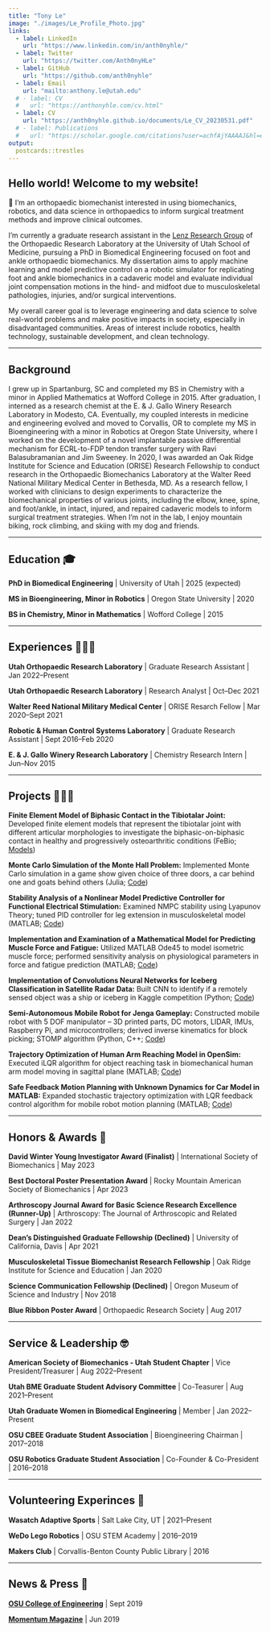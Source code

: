 ```yaml
---
title: "Tony Le"
image: "./images/Le_Profile_Photo.jpg"
links:
  - label: LinkedIn
    url: "https://www.linkedin.com/in/anth0nyhle/"
  - label: Twitter
    url: "https://twitter.com/Anth0nyHLe"
  - label: GitHub
    url: "https://github.com/anth0nyhle"
  - label: Email
    url: "mailto:anthony.le@utah.edu"
  # - label: CV
  #   url: "https://anthonyhle.com/cv.html"
  - label: CV
    url: "https://anth0nyhle.github.io/documents/Le_CV_20230531.pdf"
  # - label: Publications
  #   url: "https://scholar.google.com/citations?user=achfAjYAAAAJ&hl=en"
output:
  postcards::trestles
---
```

 
## Hello world! Welcome to my website!

👋 I'm an orthopaedic biomechanist interested in using biomechanics, robotics, and data science in orthopaedics to inform surgical treatment methods and improve clinical outcomes.

<!-- I'm passionate about solving real world problems in medicine and sustainable development through engineering! -->

I'm currently a graduate research assistant in the [Lenz Research Group](https://medicine.utah.edu/orthopaedics/research/labs/harold-dunn/groups/lenz) of the Orthopaedic Research Laboratory at the University of Utah School of Medicine, pursuing a PhD in Biomedical Engineering focused on foot and ankle orthopaedic biomechanics. My dissertation aims to apply machine learning and model predictive control on a robotic simulator for replicating foot and ankle biomechanics in a cadaveric model and evaluate individual joint compensation motions in the hind- and midfoot due to musculoskeletal pathologies, injuries, and/or surgical interventions.

My overall career goal is to leverage engineering and data science to solve real-world problems and make positive impacts in society, especially in disadvantaged communities. Areas of interest include robotics, health technology, sustainable development, and clean technology.

******

## Background

I grew up in Spartanburg, SC and completed my BS in Chemistry with a minor in Applied Mathematics at Wofford College in 2015. After graduation, I interned as a research chemist at the E. & J. Gallo Winery Research Laboratory in Modesto, CA. Eventually, my coupled interests in medicine and engineering evolved and moved to Corvallis, OR to complete my MS in Bioengineering with a minor in Robotics at Oregon State University, where I worked on the development of a novel implantable passive differential mechanism for ECRL-to-FDP tendon transfer surgery with Ravi Balasubramanian and Jim Sweeney. In 2020, I was awarded an Oak Ridge Institute for Science and Education (ORISE) Research Fellowship to conduct research in the Orthopaedic Biomechanics Laboratory at the Walter Reed National Military Medical Center in Bethesda, MD. As a research fellow, I worked with clinicians to design experiments to characterize the biomechanical properties of various joints, including the elbow, knee, spine, and foot/ankle, in intact, injured, and repaired cadaveric models to inform surgical treatment strategies. When I'm not in the lab, I enjoy mountain biking, rock climbing, and skiing with my dog and friends.

******

## Education 🎓

**PhD in Biomedical Engineering** | University of Utah | 2025 (expected)

**MS in Bioengineering, Minor in Robotics** | Oregon State University | 2020

**BS in Chemistry, Minor in Mathematics** | Wofford College | 2015

******

## Experiences 👨🏻‍🔬

**Utah Orthopaedic Research Laboratory** | Graduate Research Assistant | Jan 2022--Present

**Utah Orthopaedic Research Laboratory** | Research Analyst | Oct--Dec 2021

**Walter Reed National Military Medical Center** | ORISE Resarch Fellow | Mar 2020--Sept 2021

**Robotic & Human Control Systems Laboratory** | Graduate Research Assistant | Sept 2016--Feb 2020

**E. & J. Gallo Winery Research Laboratory** | Chemistry Research Intern | Jun--Nov 2015

******

## Projects 👨🏻‍💻

**Finite Element Model of Biphasic Contact in the Tibiotalar Joint:** Developed finite element models that represent the tibiotalar joint with different articular morphologies to investigate the biphasic-on-biphasic contact in healthy and progressively osteoarthritic conditions (FeBio; [Models](https://github.com/anth0nyhle/TibiotalarFEModel))

**Monte Carlo Simulation of the Monte Hall Problem:** Implemented Monte Carlo simulation in a game show given choice of three doors, a car behind one and goats behind others (Julia; [Code](https://github.com/anth0nyhle/OSUCoursework/tree/main/CHE599-IntroDataScience/hw1))

**Stability Analysis of a Nonlinear Model Predictive Controller for Functional Electrical Stimulation:** Examined NMPC stability using Lyapunov Theory; tuned PID controller for leg extension in musculoskeletal model (MATLAB; [Code](https://github.com/anth0nyhle/MuscleForceController))


**Implementation and Examination of a Mathematical Model for Predicting Muscle Force and Fatigue:** Utilized MATLAB Ode45 to model isometric muscle force; performed sensitivity analysis on physiological parameters in force and fatigue prediction (MATLAB; [Code](https://github.com/anth0nyhle/MuscleForceModel))

**Implementation of Convolutions Neural Networks for Iceberg Classification in Satellite Radar Data:** Built CNN to identify if a remotely sensed object was a ship or iceberg in Kaggle competition (Python; [Code](https://github.com/anth0nyhle/IcebergClassifier))

**Semi-Autonomous Mobile Robot for Jenga Gameplay:** Constructed mobile robot with 5 DOF manipulator -- 3D printed parts, DC motors, LIDAR, IMUs, Raspberry Pi, and microcontrollers; derived inverse kinematics for block picking; STOMP algorithm (Python, C++; [Code](https://github.com/anth0nyhle/OSUCoursework/tree/main/ROB521-AppliedRobotics/jengabot_project))

**Trajectory Optimization of Human Arm Reaching Model in OpenSim:** Executed iLQR algorithm for object reaching task in biomechanical human arm model moving in sagittal plane (MATLAB; [Code](https://github.com/tapgar/iLQR_test))

**Safe Feedback Motion Planning with Unknown Dynamics for Car Model in MATLAB:** Expanded stochastic trajectory optimization with LQR feedback control algorithm for mobile robot motion planning (MATLAB; [Code](https://github.com/tapgar/safe_exploration))

******

## Honors & Awards 🏅

**David Winter Young Investigator Award (Finalist)** | International Society of Biomechanics | May 2023

**Best Doctoral Poster Presentation Award** | Rocky Mountain American Society of Biomechanics | Apr 2023

**Arthroscopy Journal Award for Basic Science Research Excellence (Runner-Up)** | Arthroscopy: The Journal of Arthroscopic and Related Surgery | Jan 2022

**Dean's Distinguished Graduate Fellowship (Declined)** | University of California, Davis | Apr 2021

**Musculoskeletal Tissue Biomechanist Research Fellowship** | Oak Ridge Institute for Science and Education | Jan 2020

**Science Communication Fellowship (Declined)** | Oregon Museum of Science and Industry | Nov 2018

**Blue Ribbon Poster Award** | Orthopaedic Research Society | Aug 2017

******

## Service & Leadership 🤓

**American Society of Biomechanics - Utah Student Chapter** | Vice President/Treasurer | Aug 2022--Present

<!-- **American Society of Biomechanics - Utah Student Chapter** | Member | Jan 2022--Present -->

**Utah BME Graduate Student Advisory Committee** | Co-Teasurer | Aug 2021--Present

<!-- **Utah BME Graduate Student Advisory Committee** | Member | Jan 2022--Present -->

**Utah Graduate Women in Biomedical Engineering** | Member | Jan 2022--Present

**OSU CBEE Graduate Student Association** | Bioengineering Chairman | 2017--2018

<!-- **OSU CBEE Graduate Student Association** | Member | 2016--2020 -->

**OSU Robotics Graduate Student Association** | Co-Founder & Co-President | 2016--2018

<!-- **OSU Robotics Graduate Student Association** | Member | 2016--2020 -->

******

## Volunteering Experinces 🌱

**Wasatch Adaptive Sports** | Salt Lake City, UT | 2021--Present

**WeDo Lego Robotics** | OSU STEM Academy | 2016--2019

**Makers Club** | Corvallis-Benton County Public Library | 2016

******

## News & Press 📰

[**OSU College of Engineering**](https://cbee.oregonstate.edu/node/809) | Sept 2019

[**Momentum Magazine**](http://www.journalgraphicsdigitalpublications.com/epubs/OSUALUMNIASSOCIATIONINC/MomentumSpring2019/viewer/desktop/) | Jun 2019

